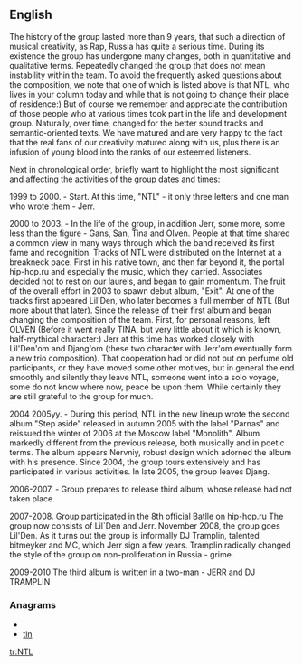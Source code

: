 ==English==

The history of the group lasted more than 9 years, that such a direction of musical creativity, as Rap, Russia has quite a serious time. During its existence the group has undergone many changes, both in quantitative and qualitative terms. Repeatedly changed the group that does not mean instability within the team. To avoid the frequently asked questions about the composition, we note that one of which is listed above is that NTL, who lives in your column today and while that is not going to change their place of residence:) But of course we remember and appreciate the contribution of those people who at various times took part in the life and development group. Naturally, over time, changed for the better sound tracks and semantic-oriented texts. We have matured and are very happy to the fact that the real fans of our creativity matured along with us, plus there is an infusion of young blood into the ranks of our esteemed listeners. 

Next in chronological order, briefly want to highlight the most significant and affecting the activities of the group dates and times: 

1999 to 2000. - Start. At this time, "NTL" - it only three letters and one man who wrote them - Jerr. 

2000 to 2003. - In the life of the group, in addition Jerr, some more, some less than the figure - Gans, San, Tina and Olven. People at that time shared a common view in many ways through which the band received its first fame and recognition. Tracks of NTL were distributed on the Internet at a breakneck pace. First in his native town, and then far beyond it, the portal hip-hop.ru and especially the music, which they carried. Associates decided not to rest on our laurels, and began to gain momentum. The fruit of the overall effort in 2003 to spawn debut album, "Exit". At one of the tracks first appeared Lil'Den, who later becomes a full member of NTL (But more about that later). Since the release of their first album and began changing the composition of the team. First, for personal reasons, left OLVEN (Before it went really TINA, but very little about it which is known, half-mythical character:) Jerr at this time has worked closely with Lil'Den'om and Djang'om (these two character with Jerr'om eventually form a new trio composition). That cooperation had or did not put on perfume old participants, or they have moved some other motives, but in general the end smoothly and silently they leave NTL, someone went into a solo voyage, some do not know where now, peace be upon them. While certainly they are still grateful to the group for much. 

2004 2005yy. - During this period, NTL in the new lineup wrote the second album "Step aside" released in autumn 2005 with the label "Parnas" and reissued the winter of 2006 at the Moscow label "Monolith". Album markedly different from the previous release, both musically and in poetic terms. The album appears Nervniy, robust design which adorned the album with his presence. Since 2004, the group tours extensively and has participated in various activities. In late 2005, the group leaves Djang. 

2006-2007. - Group prepares to release third album, whose release had not taken place. 

2007-2008. Group participated in the 8th official Batlle on hip-hop.ru The group now consists of Lil`Den and Jerr. November 2008, the group goes Lil'Den. As it turns out the group is informally DJ Tramplin, talented bitmeyker and MC, which Jerr sign a few years. Tramplin radically changed the style of the group on non-proliferation in Russia - grime. 

2009-2010 The third album is written in a two-man - JERR and DJ TRAMPLIN

===Anagrams===
* {{alphagram|lnt}}
* [[tln#English|tln]]


[[tr:NTL]]